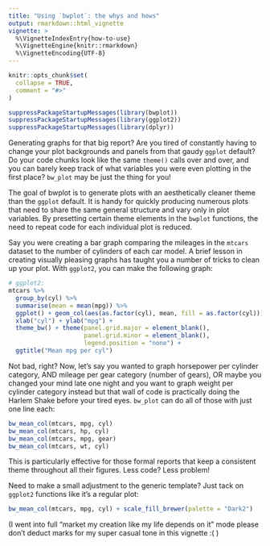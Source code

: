```yaml
---
title: "Using `bwplot`: the whys and hows"
output: rmarkdown::html_vignette
vignette: >
  %\VignetteIndexEntry{how-to-use}
  %\VignetteEngine{knitr::rmarkdown}
  %\VignetteEncoding{UTF-8}
---
```


```r
knitr::opts_chunk$set(
  collapse = TRUE,
  comment = "#>"
)
```

```r
suppressPackageStartupMessages(library(bwplot)) 
suppressPackageStartupMessages(library(ggplot2)) 
suppressPackageStartupMessages(library(dplyr)) 
```

Generating graphs for that big report? Are you tired of constantly having to change your plot backgrounds and panels from that gaudy `ggplot` default? Do your code chunks look like the same `theme()` calls over and over, and you can barely keep track of what variables you were even plotting in the first place? `bw_plot` may be just the thing for you!

The goal of bwplot is to generate plots with an aesthetically cleaner theme than the `ggplot` default. It is handy for quickly producing numerous plots that need to share the same general structure and vary only in plot variables. By presetting certain theme elements in the `bwplot` functions, the need to repeat code for each individual plot is reduced.

Say you were creating a bar graph comparing the mileages in the `mtcars` dataset to the number of cylinders of each car model. A brief lesson in creating visually pleasing graphs has taught you a number of tricks to clean up your plot. With `ggplot2`, you can make the following graph:

```r
# ggplot2:
mtcars %>%
  group_by(cyl) %>%
  summarise(mean = mean(mpg)) %>%
  ggplot() + geom_col(aes(as.factor(cyl), mean, fill = as.factor(cyl))) +
  xlab("cyl") + ylab("mpg") +
  theme_bw() + theme(panel.grid.major = element_blank(),
                     panel.grid.minor = element_blank(),
                     legend.position = "none") +
  ggtitle("Mean mpg per cyl")
```

Not bad, right? Now, let's say you wanted to graph horsepower per cylinder category, AND mileage per gear category (number of gears), OR maybe you changed your mind late one night and you want to graph weight per cylinder category instead but that wall of code is practically doing the Harlem Shake before your tired eyes. `bw_plot` can do all of those with just one line each:

```r
bw_mean_col(mtcars, mpg, cyl)
bw_mean_col(mtcars, hp, cyl)
bw_mean_col(mtcars, mpg, gear)
bw_mean_col(mtcars, wt, cyl)
```

This is particularly effective for those formal reports that keep a consistent theme throughout all their figures. Less code? Less problem! 

Need to make a small adjustment to the generic template? Just tack on `ggplot2` functions like it's a regular plot:

```r
bw_mean_col(mtcars, mpg, cyl) + scale_fill_brewer(palette = "Dark2")
```



(I went into full "market my creation like my life depends on it" mode please don't deduct marks for my super casual tone in this vignette :( )

